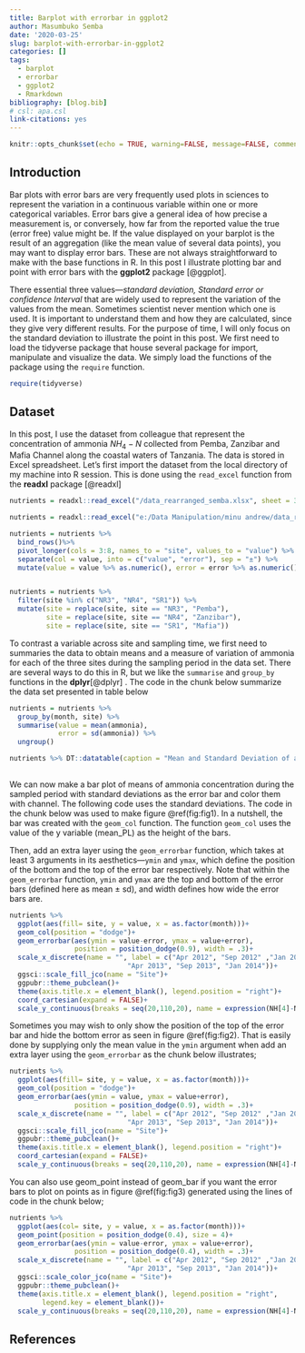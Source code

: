 ```yaml
---
title: Barplot with errorbar in ggplot2
author: Masumbuko Semba
date: '2020-03-25'
slug: barplot-with-errorbar-in-ggplot2
categories: []
tags:
  - barplot
  - errorbar
  - ggplot2
  - Rmarkdown
bibliography: [blog.bib]
# csl: apa.csl
link-citations: yes
---
```



```r
knitr::opts_chunk$set(echo = TRUE, warning=FALSE, message=FALSE, comment=FALSE, quit = TRUE)

```


## Introduction
Bar plots with error bars are very frequently used plots in sciences to represent the variation in a continuous variable within one or more categorical variables. Error bars give a general idea of how precise a measurement is, or conversely, how far from the reported value the true (error free) value might be. If the value displayed on your barplot is the result of an aggregation (like the mean value of several data points), you may want to display error bars. These are not always straightforward to make with the base functions in R. In this post I illustrate plotting bar and point with error bars with the **ggplot2** package [@ggplot].

There essential three values---*standard deviation, Standard error or confidence Interval* that are widely used to represent the variation of the values from the mean. Sometimes scientist never mention which one is used. It is important to understand them and how they are calculated, since they give very different results. For the purpose of time, I will only focus on the standard deviation to illustrate the point in this post. We first need to load the tidyverse package that house several package for import, manipulate and visualize the data. We simply load the functions of the package using the `require` function.


```r
require(tidyverse)

```

## Dataset
In this post, I use the dataset from colleague that represent the concentration of ammonia $NH_4-N$ collected from Pemba, Zanzibar and Mafia Channel along the coastal waters of Tanzania. The data is stored in Excel spreadsheet. Let's first import the dataset from the local directory of my machine into R session. This is done using the `read_excel` function from the **readxl** package [@readxl]

```r
nutrients = readxl::read_excel("/data_rearranged_semba.xlsx", sheet = 3)
```



```r
nutrients = readxl::read_excel("e:/Data Manipulation/minu andrew/data_rearranged_semba.xlsx", sheet = 3)

nutrients = nutrients %>% 
  bind_rows()%>% 
  pivot_longer(cols = 3:8, names_to = "site", values_to = "value") %>% 
  separate(col = value, into = c("value", "error"), sep = "±") %>% 
  mutate(value = value %>% as.numeric(), error = error %>% as.numeric())


nutrients = nutrients %>%
  filter(site %in% c("NR3", "NR4", "SR1")) %>%
  mutate(site = replace(site, site == "NR3", "Pemba"),
         site = replace(site, site == "NR4", "Zanzibar"),
         site = replace(site, site == "SR1", "Mafia"))
```

To contrast a variable across site and sampling time, we first need to summaries the data to obtain means and a measure of variation of ammonia for each of the three sites during the sampling period in the data set. There are several ways to do this in R, but we like the `summarise` and `group_by` functions in the **dplyr**[@dplyr] .  The code in the chunk below summarize the data set presented in table below

```r

nutrients = nutrients %>%
  group_by(month, site) %>%
  summarise(value = mean(ammonia),
            error = sd(ammonia)) %>%
  ungroup()
```



```r

nutrients %>% DT::datatable(caption = "Mean and Standard Deviation of ammonia in channels", colnames = c("Month", "Nutrient", "Channel", "Mean", "SD"), rownames = FALSE)
  
```

We can now make a bar plot of means of ammonia concentration during the sampled period with standard deviations as the error bar and color them with channel. The following code uses the standard deviations. The code in the chunk below was used to make figure \@ref(fig:fig1). In a nutshell, the bar was created with the `geom_col` function. The function `geom_col` uses the value of the y variable (mean_PL) as the height of the bars.

Then, add an extra layer using the `geom_errorbar` function, which takes at least 3 arguments in its aesthetics---`ymin` and `ymax`, which define the position of the bottom and the top of the error bar respectively. Note that within the `geom_errorbar` function, `ymin` and `ymax` are the top and bottom of the error bars (defined here as mean $\pm$ sd), and width defines how wide the error bars are.

```r

nutrients %>%
  ggplot(aes(fill= site, y = value, x = as.factor(month)))+
  geom_col(position = "dodge")+
  geom_errorbar(aes(ymin = value-error, ymax = value+error), 
                position = position_dodge(0.9), width = .3)+
  scale_x_discrete(name = "", label = c("Apr 2012", "Sep 2012" ,"Jan 2013" ,
                             "Apr 2013", "Sep 2013", "Jan 2014"))+
  ggsci::scale_fill_jco(name = "Site")+
  ggpubr::theme_pubclean()+
  theme(axis.title.x = element_blank(), legend.position = "right")+
  coord_cartesian(expand = FALSE)+
  scale_y_continuous(breaks = seq(20,110,20), name = expression(NH[4]-N))

```

Sometimes you may wish to only show the position of the  top of the error bar and hide the bottom error as seen in figure \@ref(fig:fig2). That is easily done by supplying only the mean value in the `ymin` argument when add an extra layer using the `geom_errorbar` as the chunk below illustrates;

```r

nutrients %>%
  ggplot(aes(fill= site, y = value, x = as.factor(month)))+
  geom_col(position = "dodge")+
  geom_errorbar(aes(ymin = value, ymax = value+error), 
                position = position_dodge(0.9), width = .3)+
  scale_x_discrete(name = "", label = c("Apr 2012", "Sep 2012" ,"Jan 2013" ,
                             "Apr 2013", "Sep 2013", "Jan 2014"))+
  ggsci::scale_fill_jco(name = "Site")+
  ggpubr::theme_pubclean()+
  theme(axis.title.x = element_blank(), legend.position = "right")+
  coord_cartesian(expand = FALSE)+
  scale_y_continuous(breaks = seq(20,110,20), name = expression(NH[4]-N))

```

You can also use geom_point instead of geom_bar if you want the error bars to plot on points as in figure \@ref(fig:fig3) generated using the lines of code in the chunk below;

```r

nutrients %>%
  ggplot(aes(col= site, y = value, x = as.factor(month)))+
  geom_point(position = position_dodge(0.4), size = 4)+
  geom_errorbar(aes(ymin = value-error, ymax = value+error), 
                position = position_dodge(0.4), width = .3)+
  scale_x_discrete(name = "", label = c("Apr 2012", "Sep 2012" ,"Jan 2013" ,
                             "Apr 2013", "Sep 2013", "Jan 2014"))+
  ggsci::scale_color_jco(name = "Site")+
  ggpubr::theme_pubclean()+
  theme(axis.title.x = element_blank(), legend.position = "right", 
        legend.key = element_blank())+
  scale_y_continuous(breaks = seq(20,110,20), name = expression(NH[4]-N))

```

## References


